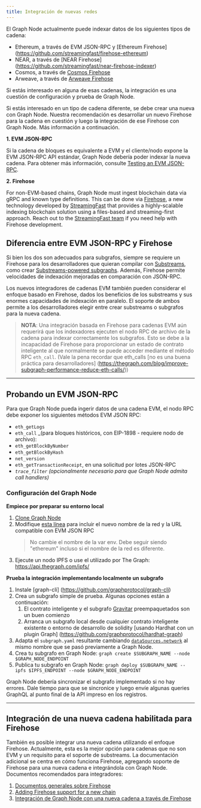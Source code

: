 ```yaml
---
title: Integración de nuevas redes
---
```


El Graph Node actualmente puede indexar datos de los siguientes tipos de cadena:

-   Ethereum, a través de EVM JSON-RPC y [Ethereum Firehose]
    (https://github.com/streamingfast/firehose-ethereum)
-   NEAR, a través de [NEAR Firehose] \(https://github.com/streamingfast/near-firehose-indexer)
-   Cosmos, a través de [Cosmos Firehose](https://github.com/graphprotocol/firehose-cosmos)
-   Arweave, a través de [Arweave Firehose](https://github.com/graphprotocol/firehose-arweave)

Si estás interesado en alguna de esas cadenas, la integración es una cuestión de configuración y prueba de Graph Node.

Si estás interesado en un tipo de cadena diferente, se debe crear una nueva con Graph Node. Nuestra recomendación es desarrollar un nuevo Firehose para la cadena en cuestión y luego la integración de ese Firehose con Graph Node. Más información a continuación.

**1. EVM JSON-RPC**

Si la cadena de bloques es equivalente a EVM y el cliente/nodo expone la EVM JSON-RPC API estándar, Graph Node debería poder indexar la nueva cadena. Para obtener más información, consulte [Testing an EVM JSON-RPC](new-chain-integration#testing-an-evm-json-rpc).

**2. Firehose**

For non-EVM-based chains, Graph Node must ingest blockchain data via gRPC and known type definitions. This can be done via [Firehose](firehose/), a new technology developed by [StreamingFast](https://www.streamingfast.io/) that provides a highly-scalable indexing blockchain solution using a files-based and streaming-first approach. Reach out to the [StreamingFast team](mailto:integrations@streamingfast.io/) if you need help with Firehose development.

## Diferencia entre EVM JSON-RPC y Firehose

Si bien los dos son adecuados para subgrafos, siempre se requiere un Firehose para los desarrolladores que quieran compilar con [Substreams](substreams/), como crear [Substreams-powered subgraphs](cookbook/substreams-powered-subgraphs/). Además, Firehose permite velocidades de indexación mejoradas en comparación con JSON-RPC.

Los nuevos integradores de cadenas EVM también pueden considerar el enfoque basado en Firehose, dados los beneficios de los substreams y sus enormes capacidades de indexación en paralelo. El soporte de ambos permite a los desarrolladores elegir entre crear substreams o subgrafos para la nueva cadena.

> **NOTA**: Una integración basada en Firehose para cadenas EVM aún requerirá que los indexadores ejecuten el nodo RPC de archivo de la cadena para indexar correctamente los subgrafos. Esto se debe a la incapacidad de Firehose para proporcionar un estado de contrato inteligente al que normalmente se puede acceder mediante el método RPC `eth_call`. (Vale la pena recordar que eth_calls [no es una buena práctica para desarrolladores] \(https://thegraph.com/blog/improve-subgraph-performance-reduce-eth-calls/))

* * *

## Probando un EVM JSON-RPC

Para que Graph Node pueda ingerir datos de una cadena EVM, el nodo RPC debe exponer los siguientes métodos EVM JSON RPC:

-   `eth_getLogs`
-   `eth_call` \_(para bloques históricos, con EIP-1898 - requiere nodo de archivo):
-   `eth_getBlockByNumber`
-   `eth_getBlockByHash`
-   `net_version`
-   `eth_getTransactionReceipt`, en una solicitud por lotes JSON-RPC
-   _`trace_filter`_ _(opcionalmente necesario para que Graph Node admita call handlers)_

### Configuración del Graph Node

**Empiece por preparar su entorno local**

1.  [Clone Graph Node](https://github.com/graphprotocol/graph-node)
2.  Modifique [esta línea](https://github.com/graphprotocol/graph-node/blob/master/docker/docker-compose.yml#L22) para incluir el nuevo nombre de la red y la URL compatible con EVM JSON RPC
    > No cambie el nombre de la var env. Debe seguir siendo "ethereum" incluso si el nombre de la red es diferente.
3.  Ejecute un nodo IPFS o use el utilizado por The Graph: https://api.thegraph.com/ipfs/

**Prueba la integración implementando localmente un subgrafo**

1.  Instale [graph-cli] \(https://github.com/graphprotocol/graph-cli)
2.  Crea un subgrafo simple de prueba. Algunas opciones están a continuación:
    1.  El contrato inteligente y el subgrafo [Gravitar](https://github.com/graphprotocol/example-subgraph/tree/f89bdd4628efa4badae7367d4919b3f648083323) preempaquetados son un buen comienzo
    2.  Arranca un subgrafo local desde cualquier contrato inteligente existente o entorno de desarrollo de solidity [usando Hardhat con un plugin Graph] \(https://github.com/graphprotocol/hardhat-graph)
3.  Adapta el `subgraph.yaml` resultante cambiando [`dataSources.network`](http://dataSources.network) al mismo nombre que se pasó previamente a Graph Node.
4.  Crea tu subgrafo en Graph Node: `graph create $SUBGRAPH_NAME --node $GRAPH_NODE_ENDPOINT`
5.  Publica tu subgrafo en Graph Node: `graph deploy $SUBGRAPH_NAME --ipfs $IPFS_ENDPOINT --node $GRAPH_NODE_ENDPOINT`

Graph Node debería sincronizar el subgrafo implementado si no hay errores. Dale tiempo para que se sincronice y luego envíe algunas queries GraphQL al punto final de la API impreso en los registros.

* * *

## Integración de una nueva cadena habilitada para Firehose

También es posible integrar una nueva cadena utilizando el enfoque Firehose. Actualmente, esta es la mejor opción para cadenas que no son EVM y un requisito para el soporte de substreams. La documentación adicional se centra en cómo funciona Firehose, agregando soporte de Firehose para una nueva cadena e integrándola con Graph Node. Documentos recomendados para integradores:

1.  [Documentos generales sobre Firehose](firehose/)
2.  [Adding Firehose support for a new chain](https://firehose.streamingfast.io/integrate-new-chains/integration-overview)
3.  [Integración de Graph Node con una nueva cadena a través de Firehose](https://github.com/graphprotocol/graph-node/blob/master/docs/implementation/add-chain.md)
